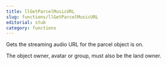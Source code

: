 ```yaml
---
title: llGetParcelMusicURL
slug: functions/llGetParcelMusicURL
editorial: stub
category: functions
---
```


<LSLFunction name="llGetParcelMusicURL"/>

Gets the streaming audio URL for the parcel object is on.

The object owner, avatar or group, must also be the land owner.
